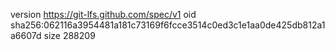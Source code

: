 version https://git-lfs.github.com/spec/v1
oid sha256:062116a3954481a181c73169f6fcce3514c0ed3c1e1aa0de425db812a1a6607d
size 288209
